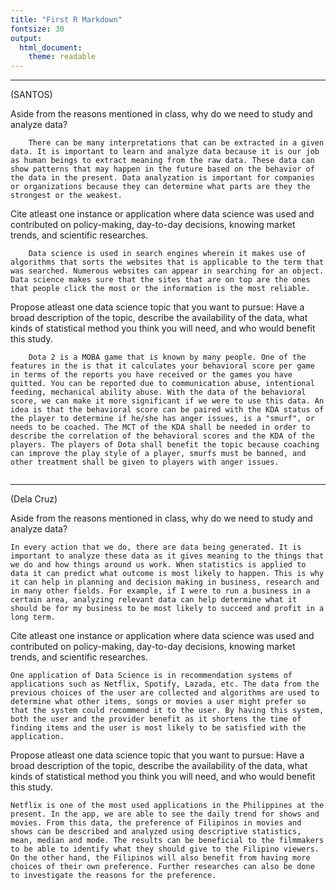 ```yaml
---
title: "First R Markdown"
fontsize: 30
output: 
  html_document: 
    theme: readable
---
```


***
(SANTOS)

Aside from the reasons mentioned in class, why do we need to study and analyze data?

		There can be many interpretations that can be extracted in a given data. It is important to learn and analyze data because it is our job as human beings to extract meaning from the raw data. These data can show patterns that may happen in the future based on the behavior of the data in the present. Data analyzation is important for companies or organizations because they can determine what parts are they the strongest or the weakest.

Cite atleast one instance or application where data science was used and contributed on policy-making, day-to-day decisions, knowing market trends, and scientific researches.

		Data science is used in search engines wherein it makes use of algorithms that sorts the websites that is applicable to the term that was searched. Numerous websites can appear in searching for an object. Data science makes sure that the sites that are on top are the ones that people click the most or the information is the most reliable.

Propose atleast one data science topic that you want to pursue: Have a broad description of the topic, describe the availability of the data, what kinds of statistical method you think you will need, and who would benefit this study.

		Dota 2 is a MOBA game that is known by many people. One of the features in the is that it calculates your behavioral score per game in terms of the reports you have received or the games you have quitted. You can be reported due to communication abuse, intentional feeding, mechanical ability abuse. With the data of the behavioral score, we can make it more significant if we were to use this data. An idea is that the behavioral score can be paired with the KDA status of the player to determine if he/she has anger issues, is a "smurf", or needs to be coached. The MCT of the KDA shall be needed in order to describe the correlation of the behavioral scores and the KDA of the players. The players of Dota shall benefit the topic because coaching can improve the play style of a player, smurfs must be banned, and other treatment shall be given to players with anger issues. 
		
***

(Dela Cruz)

Aside from the reasons mentioned in class, why do we need to study and analyze data?

    In every action that we do, there are data being generated. It is important to analyze these data as it gives meaning to the things that we do and how things around us work. When statistics is applied to data it can predict what outcome is most likely to happen. This is why it can help in planning and decision making in business, research and in many other fields. For example, if I were to run a business in a certain area, analyzing relevant data can help determine what it should be for my business to be most likely to succeed and profit in a long term. 
  
Cite atleast one instance or application where data science was used and contributed on policy-making, day-to-day decisions, knowing market trends, and scientific researches.
  
    One application of Data Science is in recommendation systems of applications such as Netflix, Spotify, Lazada, etc. The data from the previous choices of the user are collected and algorithms are used to determine what other items, songs or movies a user might prefer so that the system could recommend it to the user. By having this system, both the user and the provider benefit as it shortens the time of finding items and the user is most likely to be satisfied with the application.
    
Propose atleast one data science topic that you want to pursue: Have a broad description of the topic, describe the availability of the data, what kinds of statistical method you think you will need, and who would benefit this study.
    
    Netflix is one of the most used applications in the Philippines at the present. In the app, we are able to see the daily trend for shows and movies. From this data, the preference of Filipinos in movies and shows can be described and analyzed using descriptive statistics, mean, median and mode. The results can be beneficial to the filmmakers to be able to identify what they should give to the Filipino viewers. On the other hand, the Filipinos will also benefit from having more choices of their own preference. Further researches can also be done to investigate the reasons for the preference.
    


